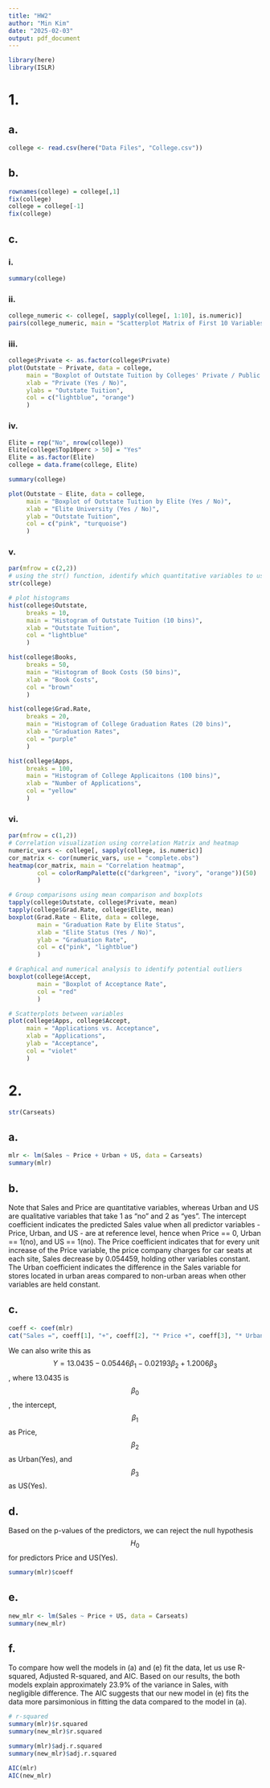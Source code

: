 ```yaml
---
title: "HW2"
author: "Min Kim"
date: "2025-02-03"
output: pdf_document
---
```

```r
library(here)
library(ISLR)
```

# 1.

## a.
```r
college <- read.csv(here("Data Files", "College.csv"))
```

## b.
```r
rownames(college) = college[,1]
fix(college)
college = college[-1]
fix(college)
```

## c. 

### i.
```r
summary(college)
```

### ii.
```r
college_numeric <- college[, sapply(college[, 1:10], is.numeric)]
pairs(college_numeric, main = "Scatterplot Matrix of First 10 Variables")
```

### iii.
```r
college$Private <- as.factor(college$Private)
plot(Outstate ~ Private, data = college,
     main = "Boxplot of Outstate Tuition by Colleges' Private / Public Status",
     xlab = "Private (Yes / No)",
     ylabs = "Outstate Tuition",
     col = c("lightblue", "orange")
     )
```

### iv.
```r
Elite = rep("No", nrow(college))
Elite[college$Top10perc > 50] = "Yes"
Elite = as.factor(Elite)
college = data.frame(college, Elite)

summary(college)

plot(Outstate ~ Elite, data = college,
     main = "Boxplot of Outstate Tuition by Elite (Yes / No)",
     xlab = "Elite University (Yes / No)",
     ylab = "Outstate Tuition",
     col = c("pink", "turquoise")
     )
```

### v.
```r
par(mfrow = c(2,2))
# using the str() function, identify which quantitative variables to use
str(college)

# plot histograms
hist(college$Outstate,
     breaks = 10,
     main = "Histogram of Outstate Tuition (10 bins)",
     xlab = "Outstate Tuition",
     col = "lightblue"
     )

hist(college$Books,
     breaks = 50,
     main = "Histogram of Book Costs (50 bins)",
     xlab = "Book Costs",
     col = "brown"
     )

hist(college$Grad.Rate,
     breaks = 20,
     main = "Histogram of College Graduation Rates (20 bins)",
     xlab = "Graduation Rates",
     col = "purple"
     )

hist(college$Apps,
     breaks = 100,
     main = "Histogram of College Applicaitons (100 bins)",
     xlab = "Number of Applications",
     col = "yellow"
     )
```

### vi.
```r
par(mfrow = c(1,2))
# Correlation visualization using correlation Matrix and heatmap
numeric_vars <- college[, sapply(college, is.numeric)]
cor_matrix <- cor(numeric_vars, use = "complete.obs")
heatmap(cor_matrix, main = "Correlation heatmap", 
        col = colorRampPalette(c("darkgreen", "ivory", "orange"))(50)
        )

# Group comparisons using mean comparison and boxplots
tapply(college$Outstate, college$Private, mean)
tapply(college$Grad.Rate, college$Elite, mean)
boxplot(Grad.Rate ~ Elite, data = college,
        main = "Graduation Rate by Elite Status",
        xlab = "Elite Status (Yes / No)",
        ylab = "Graduation Rate",
        col = c("pink", "lightblue")
        )

# Graphical and numerical analysis to identify potential outliers
boxplot(college$Accept,
        main = "Boxplot of Acceptance Rate",
        col = "red"
        )

# Scatterplots between variables
plot(college$Apps, college$Accept,
     main = "Applications vs. Acceptance",
     xlab = "Applications",
     ylab = "Acceptance",
     col = "violet"
     )
```

# 2. 
```r
str(Carseats)
```

## a.
```r
mlr <- lm(Sales ~ Price + Urban + US, data = Carseats)
summary(mlr)
```

## b.
Note that Sales and Price are quantitative variables, whereas Urban and US are qualitative variables that take 1 as "no" and 2 as "yes". The intercept coefficient indicates the predicted Sales value when all predictor variables - Price, Urban, and US - are at reference level, hence when Price == 0, Urban == 1(no), and US == 1(no). The Price coefficient indicates that for every unit increase of the Price variable, the price company charges for car seats at each site, Sales decrease by 0.054459, holding other variables constant. The Urban coefficient indicates the difference in the Sales variable for stores located in urban areas compared to non-urban areas when other variables are held constant.

## c.
```r
coeff <- coef(mlr)
cat("Sales =", coeff[1], "+", coeff[2], "* Price +", coeff[3], "* UrbanYes +", coeff[4], "* USYes\n" )
```
We can also write this as
$$
Y = 13.0435 - 0.05446\beta_1 - 0.02193\beta_2 + 1.2006\beta_3
$$
, where 13.0435 is $$\beta_0$$, the intercept, $$\beta_1$$ as Price, $$\beta_2$$ as Urban(Yes), and $$\beta_3$$ as US(Yes). 

## d.
Based on the p-values of the predictors, we can reject the null hypothesis $$H_0$$ for predictors Price and US(Yes).
```r
summary(mlr)$coeff
```

## e.
```r
new_mlr <- lm(Sales ~ Price + US, data = Carseats)
summary(new_mlr)
```

## f.
To compare how well the models in (a) and (e) fit the data, let us use R-squared, Adjusted R-squared, and AIC. Based on our results, the both models explain approximately 23.9% of the variance in Sales, with negligible difference. The AIC suggests that our new model in (e) fits the data more parsimonious in fitting the data compared to the model in (a).
```r
# r-squared
summary(mlr)$r.squared
summary(new_mlr)$r.squared

summary(mlr)$adj.r.squared
summary(new_mlr)$adj.r.squared

AIC(mlr)
AIC(new_mlr)
```
